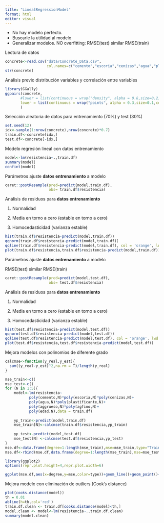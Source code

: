 ```yaml
---
title: "LinealRegressionModel"
format: html
editor: visual
---
```


-   No hay modelo perfecto.
-   Buscarle la utilidad al modelo
-   Generalizar modelos. NO overfitting: RMSE(test) similar RMSE(train)

Lectura de datos

```r
concrete<-read.csv("data/Concrete_Data.csv",
                   col.names=c("cemento","escoria","cenizas","agua","plastificante","aggrueso","agfino","edad","resistencia"))
str(concrete)
```

Análisis previo distribución variables y correlación entre variables

```r
library(GGally)
ggpairs(concrete, 
       #lower = list(continuous = wrap("density", alpha = 0.8,size=0.2,color='blue'))
       lower = list(continuous = wrap("points", alpha = 0.3,size=0.1,color='blue'))
       )
```

Selección aleatoria de datos para entrenamiento (70%) y test (30%)

```r
set.seed(12)
idx<-sample(1:nrow(concrete),nrow(concrete)*0.7)
train.df<-concrete[idx,]
test.df<-concrete[-idx,]
```

Modelo regresión lineal con datos entrenamiento

```r
model<-lm(resistencia~.,train.df)
summary(model)
confint(model)
```

Parámetros ajuste **datos entrenamiento** a modelo

```r
caret::postResample(pred=predict(model,train.df), 
                    obs= train.df$resistencia)
```

Análisis de residuos para **datos entrenamiento**

1.  Normalidad

2.  Media en torno a cero (estable en torno a cero)

3.  Homocedasticidad (varianza estable)

```r
hist(train.df$resistencia-predict(model,train.df))
qqnorm(train.df$resistencia-predict(model,train.df))
qqline(train.df$resistencia-predict(model,train.df), col = 'orange', lwd =2)
plot(train.df$resistencia,train.df$resistencia-predict(model,train.df))
```

Parámetros ajuste **datos entrenamiento** a modelo

RMSE(test) similar RMSE(train)

```r
caret::postResample(pred=predict(model,test.df), 
                    obs= test.df$resistencia)
```

Análisis de residuos para **datos entrenamiento**

1.  Normalidad

2.  Media en torno a cero (estable en torno a cero)

3.  Homocedasticidad (varianza estable)

```r
hist(test.df$resistencia-predict(model,test.df))
qqnorm(test.df$resistencia-predict(model,test.df))
qqline(test.df$resistencia-predict(model,test.df), col = 'orange', lwd =2)
plot(test.df$resistencia,test.df$resistencia-predict(model,test.df))
```

Mejora modelos con polinomios de diferente grado

```r
calcmse<-function(y_real,y_est){
  sum((y_real-y_est)^2,na.rm = T)/length(y_real)
}

mse_train<-c()
mse_test<-c()
for (N in 1:5){
    model<-lm(resistencia~
           poly(cemento,N)*poly(escoria,N)*poly(cenizas,N)+
           poly(agua,N)*poly(plastificante,N)+
           poly(aggrueso,N)*poly(agfino,N)+
           poly(edad,N),data = train.df)
    
    yp_train<-predict(model,train.df)
    mse_train[N]<-calcmse(train.df$resistencia,yp_train)
  
    yp_test<-predict(model,test.df)
    mse_test[N] <-calcmse(test.df$resistencia,yp_test)
}
mse.df<-data.frame(degree=1:length(mse_train),mse=mse_train,type="Train")
mse.df<-rbind(mse.df,data.frame(degree=1:length(mse_train),mse=mse_test,type="Test"))

library(ggplot2)
options(repr.plot.height=4,repr.plot.width=6)

ggplot(mse.df,aes(x=degree,y=mse,color=type))+geom_line()+geom_point()+scale_y_log10()
```

Mejora modelo con eliminación de outliers (Cook's distance)

```r
plot(cooks.distance(model))
th = 0.01
abline(h=th,col='red')
train.df.clean <- train.df[cooks.distance(model)<th,]
model.clean <- model<-lm(resistencia~.,train.df.clean)
summary(model.clean)
```
